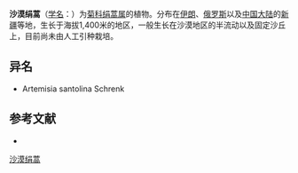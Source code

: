 {{Speciesbox
| name = 沙漠绢蒿
| status = 
| status_system = 
| image =
| genus = Seriphidium
| species = santolinum
| authority = (Schrenk) Poljak.
}}

'''沙漠绢蒿'''（[[学名|学名]]：{{lang|la|''Seriphidium santolinum''}}）为[[菊科|菊科]][[绢蒿属|绢蒿属]]的植物。分布在[[伊朗|伊朗]]、[[俄罗斯|俄罗斯]]以及[[中国大陆|中国大陆]]的[[新疆|新疆]]等地，生长于海拔1,400米的地区，一般生长在沙漠地区的半流动以及固定沙丘上，目前尚未由人工引种栽培。

== 异名 ==
* Artemisia santolina Schrenk

== 参考文献 ==
<div class="references-small">
* {{cite web| url =http://www.bioinfo.cn/db05/KmzwSpecies.php?action=view&id=4831| title =沙漠绢蒿| work =《中国高等植物数据库全库》| publisher =中国科学院微生物研究所| author =昆明植物研究所| accessdate =2009-02-25| archive-date =2016-03-05| archive-url =https://web.archive.org/web/20160305100449/http://www.bioinfo.cn/db05/KmzwSpecies.php?action=view&id=4831| dead-url =yes}}
</div>
{{Taxonbar|from=Q11140527}}

[[Category:绢蒿属|沙漠绢蒿]]


{{植物小作品}}